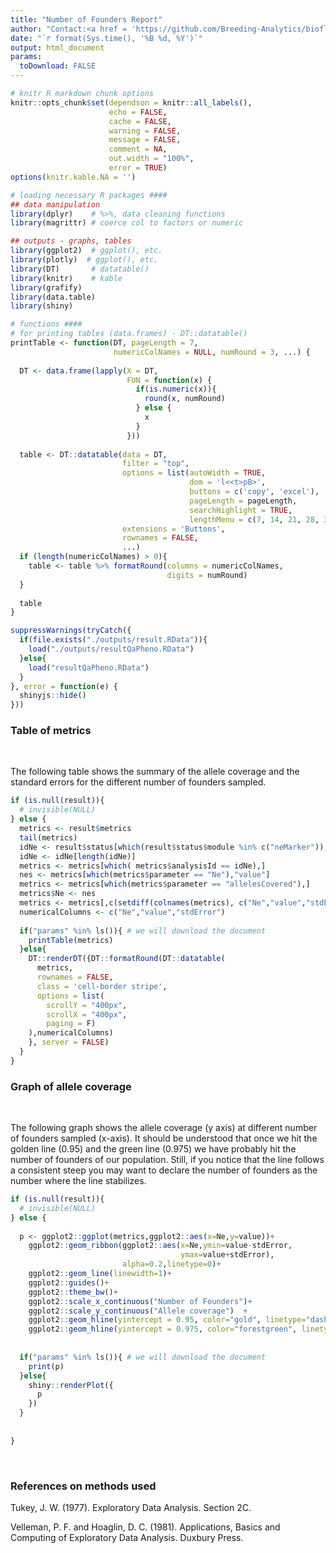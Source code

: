 ```yaml
---
title: "Number of Founders Report"
author: "Contact:<a href = 'https://github.com/Breeding-Analytics/bioflow' target = '_blank'>Breeding Analytics Team, OneCGIAR</a> breedinganalytics@cgiar.org"
date: "`r format(Sys.time(), '%B %d, %Y')`"  
output: html_document
params:
  toDownload: FALSE
---
```


```r

# knitr R markdown chunk options
knitr::opts_chunk$set(dependson = knitr::all_labels(),
                      echo = FALSE,
                      cache = FALSE,
                      warning = FALSE,
                      message = FALSE,
                      comment = NA,
                      out.width = "100%",
                      error = TRUE)
options(knitr.kable.NA = '')

# loading necessary R packages ####
## data manipulation
library(dplyr)    # %>%, data cleaning functions
library(magrittr) # coerce col to factors or numeric

## outputs - graphs, tables
library(ggplot2)  # ggplot(), etc.
library(plotly)  # ggplot(), etc.
library(DT)       # datatable()
library(knitr)    # kable
library(grafify)
library(data.table)
library(shiny)
```

```r

# functions ####
# for printing tables (data.frames) - DT::datatable()
printTable <- function(DT, pageLength = 7, 
                       numericColNames = NULL, numRound = 3, ...) {
  
  DT <- data.frame(lapply(X = DT, 
                          FUN = function(x) {
                            if(is.numeric(x)){
                              round(x, numRound)
                            } else {
                              x
                            }
                          }))
  
  table <- DT::datatable(data = DT, 
                         filter = "top", 
                         options = list(autoWidth = TRUE, 
                                        dom = 'l<<t>pB>', 
                                        buttons = c('copy', 'excel'),
                                        pageLength = pageLength,
                                        searchHighlight = TRUE,
                                        lengthMenu = c(7, 14, 21, 28, 35)),
                         extensions = 'Buttons',
                         rownames = FALSE,
                         ...)
  if (length(numericColNames) > 0){
    table <- table %>% formatRound(columns = numericColNames,
                                   digits = numRound)
  }
  
  table
}
```

```r

suppressWarnings(tryCatch({
  if(file.exists("./outputs/result.RData")){
    load("./outputs/resultQaPheno.RData")
  }else{
    load("resultQaPheno.RData")
  }
}, error = function(e) {
  shinyjs::hide()
}))

```


### Table of metrics
<p>&nbsp;</p>

The following table shows the summary of the allele coverage and the standard errors for the different number of founders sampled.

```r

if (is.null(result)){
  # invisible(NULL)
} else {
  metrics <- result$metrics
  tail(metrics)
  idNe <- result$status[which(result$status$module %in% c("neMarker")),"analysisId"];
  idNe <- idNe[length(idNe)]
  metrics <- metrics[which( metrics$analysisId == idNe),]
  nes <- metrics[which(metrics$parameter == "Ne"),"value"]
  metrics <- metrics[which(metrics$parameter == "allelesCovered"),]
  metrics$Ne <- nes
  metrics <- metrics[,c(setdiff(colnames(metrics), c("Ne","value","stdError","trait","environment") ), c("Ne","value","stdError"))]
  numericalColumns <- c("Ne","value","stdError")
  
  if("params" %in% ls()){ # we will download the document
    printTable(metrics)
  }else{
    DT::renderDT({DT::formatRound(DT::datatable(
      metrics,
      rownames = FALSE,
      class = 'cell-border stripe',
      options = list(
        scrollY = "400px",
        scrollX = "400px",
        paging = F)
    ),numericalColumns)
    }, server = FALSE)
  }
}

```

### Graph of allele coverage
<p>&nbsp;</p>

The following graph shows the allele coverage (y axis) at different number of founders sampled (x-axis). It should be understood that once we hit the golden line (0.95) and the green line (0.975) we have probably hit the number of founders of our population. Still, if you notice that the line follows a consistent steep you may want to declare the number of founders as the number where the line stabilizes.

```r

if (is.null(result)){
  # invisible(NULL)
} else {
  
  p <- ggplot2::ggplot(metrics,ggplot2::aes(x=Ne,y=value))+
    ggplot2::geom_ribbon(ggplot2::aes(x=Ne,ymin=value-stdError,
                                      ymax=value+stdError),
                         alpha=0.2,linetype=0)+
    ggplot2::geom_line(linewidth=1)+
    ggplot2::guides()+
    ggplot2::theme_bw()+
    ggplot2::scale_x_continuous("Number of Founders")+
    ggplot2::scale_y_continuous("Allele coverage")  +
    ggplot2::geom_hline(yintercept = 0.95, color="gold", linetype="dashed") +
    ggplot2::geom_hline(yintercept = 0.975, color="forestgreen", linetype="dashed")
  
  
  if("params" %in% ls()){ # we will download the document
    print(p)
  }else{
    shiny::renderPlot({
      p
    })
  }
  
  
}

```

<p>&nbsp;</p>

### References on methods used

Tukey, J. W. (1977). Exploratory Data Analysis. Section 2C.

Velleman, P. F. and Hoaglin, D. C. (1981). Applications, Basics and Computing of Exploratory Data Analysis. Duxbury Press.


<p>&nbsp;</p>



